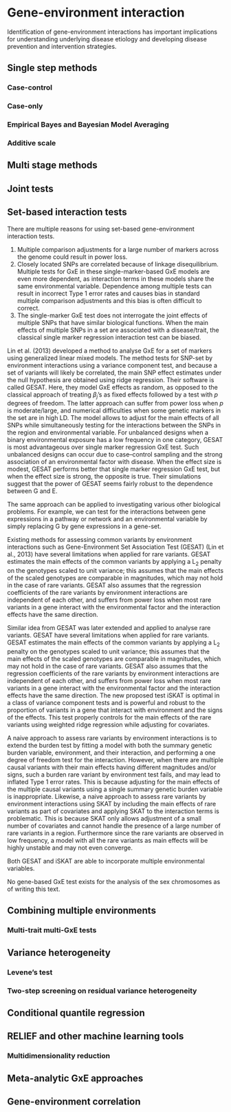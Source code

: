 # Gene-environment interaction

Identification of gene-environment interactions has important implications for understanding underlying disease etiology and developing disease prevention and intervention strategies.

## Single step methods

### Case-control

### Case-only

### Empirical Bayes and Bayesian Model Averaging

### Additive scale

## Multi stage methods

## Joint tests

## Set-based interaction tests

There are multiple reasons for using set-based gene-environment interaction tests. 

1. Multiple comparison adjustments for a large number of markers across the genome could result in power loss.
2. Closely located SNPs are correlated because of linkage disequilibrium. Multiple tests for GxE in these single-marker-based GxE models are even more dependent, as interaction terms in these models share the same environmental variable. Dependence among multiple tests can result in incorrect Type 1 error rates and causes bias in standard multiple comparison adjustments and this bias is often difficult to correct.
3. The single-marker GxE test does not interrogate the joint effects of multiple SNPs that have similar biological functions. When the main effects of multiple SNPs in a set are  associated with a disease/trait, the classical single marker regression interaction test can be biased.

Lin et al. (2013) developed a method to analyse GxE for a set of markers using generalized linear mixed models. The method tests for SNP-set by environment interactions using a variance component test, and because a set of variants will likely be correlated, the main SNP effect estimates under the null hypothesis are obtained using ridge regression. 
Their software is called GESAT. Here, they model GxE effects as random, as opposed to the classical approach of treating *β<sub>j</sub>*’s as fixed effects followed by a test with *p* degrees of freedom. The latter approach can suffer from power loss when *p* is moderate/large, and numerical difficulties when some genetic markers in the set are in high LD. 
The model allows to adjust for the main effects of all SNPs while simultaneously testing for the interactions between the SNPs in the region and environmental variable. For unbalanced designs when a binary environmental exposure has a low frequency in one category, GESAT is most advantageous over single marker regression GxE test. Such unbalanced designs can occur due to case–control sampling and the strong association of an environmental factor with disease. When the effect size is modest, GESAT performs better that single marker regression GxE test, but when the effect size is strong, the opposite is true. 
Their simulations suggest that the power of GESAT seems fairly robust to the dependence between G and E.

The same approach can be applied to investigating various other biological problems. For example, we can test for the interactions between gene expressions in a pathway or network and an environmental variable by simply replacing G by gene expressions in a gene-set.

Existing methods for assessing common variants by environment interactions such as Gene-Environment Set Association Test (GESAT) (Lin et al., 2013) have several limitations when applied for rare variants. GESAT estimates the main effects of the common variants by applying a L<sub>2</sub> penalty on the genotypes scaled to unit variance; this assumes that the main effects of the scaled genotypes are comparable in magnitudes, which may not hold in the case of rare variants. GESAT also assumes that the regression coefficients of the rare variants by environment interactions are independent of each other, and suffers from power loss when most rare variants in a gene interact with the environmental factor and the interaction effects have the same direction.

Similar idea from GESAT was later extended and applied to analyse rare variants. GESAT have several limitations when applied for rare variants. GESAT estimates the main effects of the common variants by applying a L<sub>2</sub> penalty on the genotypes scaled to unit variance; this assumes that the main effects of the scaled genotypes are comparable in magnitudes, which may not hold in the case of rare variants. GESAT also assumes that the regression coefficients of the rare variants by environment interactions are independent of each other, and suffers from power loss when most rare variants in a gene interact with the environmental factor and the interaction effects have the same direction. The new proposed test iSKAT is optimal in a class of variance component tests and is powerful and robust to the proportion of variants in a gene that interact with environment and the signs of the effects. This test properly controls for the main effects of the rare variants using weighted ridge regression while adjusting for covariates.

A naive approach to assess rare variants by environment interactions is to extend the burden test by fitting a model with both the summary genetic burden variable, environment, and their interaction, and performing a one degree of freedom test for the interaction. However, when there are multiple causal variants with their main effects having different magnitudes and/or signs, such a burden rare variant by environment test fails, and may lead to inflated Type 1 error rates. This is because adjusting for the main effects of the multiple causal variants using a single summary genetic burden variable is inappropriate. Likewise, a naive approach to assess rare variants by environment interactions using SKAT by including the main effects of rare variants as part of covariates and applying SKAT to the interaction terms is problematic. This is because SKAT only allows adjustment of a small number of covariates and cannot handle the presence of a large number of rare variants in a region. Furthermore since the rare variants are observed in low frequency, a model with all the rare variants as main effects will be highly unstable and may not even converge.

Both GESAT and iSKAT are able to incorporate multiple environmental variables.

No gene-based GxE test exists for the analysis of the sex chromosomes as of writing this text.

## Combining multiple environments

### Multi-trait multi-GxE tests

## Variance heterogeneity

### Levene's test

### Two-step screening on residual variance heterogeneity

## Conditional quantile regression 

## RELIEF and other machine learning tools

### Multidimensionality reduction

## Meta-analytic GxE approaches

## Gene-environment correlation

